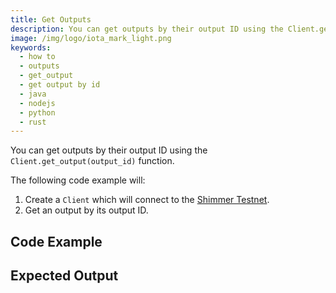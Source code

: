 ```yaml
---
title: Get Outputs
description: You can get outputs by their output ID using the Client.get_output(output_id) function.
image: /img/logo/iota_mark_light.png
keywords:
  - how to
  - outputs
  - get_output
  - get output by id
  - java
  - nodejs
  - python
  - rust
---
```



You can get outputs by their output ID using the `Client.get_output(output_id)` function.

The following code example will:

1. Create a `Client` which will connect to the [Shimmer Testnet](https://api.testnet.shimmer.network).
2. Get an output by its output ID.

## Code Example

<Tabs groupId="language">
  <TabItem value="rust" label="Rust">
    <RustCode />
  </TabItem>
  <TabItem value="node" label="Node.js">
    <NodejsCode />
  </TabItem>
  <TabItem value="python" label="Python">
    <PythonCode />
  </TabItem>
  <TabItem value="java" label="Java">
    <JavaCode />
  </TabItem>
</Tabs>

## Expected Output

<Tabs groupId="language">
  <TabItem value="rust" label="Rust">
    <RustOutput />
  </TabItem>
  <TabItem value="node" label="Node.js">
    <NodejsOutput />
  </TabItem>
  <TabItem value="python" label="Python">
    <PythonOutput />
  </TabItem>
  <TabItem value="java" label="Java">
    <JavaOutput />
  </TabItem>
</Tabs>
